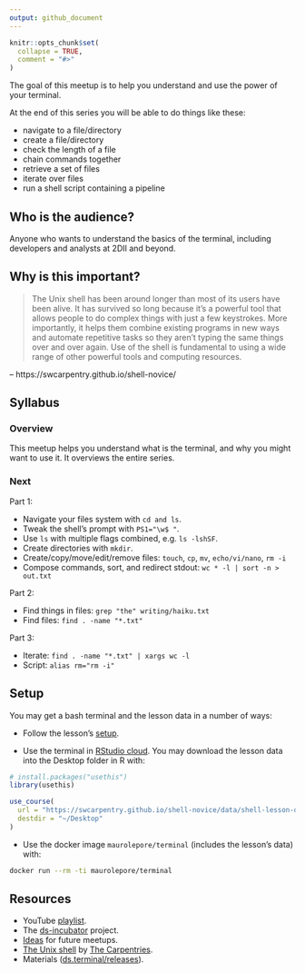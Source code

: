 ```yaml
---
output: github_document
---
```


```r
knitr::opts_chunk$set(
  collapse = TRUE,
  comment = "#>"
)
```

The goal of this meetup is to help you understand and use the power of your
terminal.

At the end of this series you will be able to do things like these:

* navigate to a file/directory
* create a file/directory
* check the length of a file
* chain commands together
* retrieve a set of files
* iterate over files
* run a shell script containing a pipeline

## Who is the audience?

Anyone who wants to understand the basics of the terminal, including developers
and analysts at 2DII and beyond.

## Why is this important?

> The Unix shell has been around longer than most of its users have been alive.
It has survived so long because it's a powerful tool that allows people to do
complex things with just a few keystrokes. More importantly, it helps them
combine existing programs in new ways and automate repetitive tasks so they
aren't typing the same things over and over again. Use of the shell is
fundamental to using a wide range of other powerful tools and computing
resources.

-- https://swcarpentry.github.io/shell-novice/

## Syllabus

### Overview

This meetup helps you understand what is the terminal, and why you might want
to use it. It overviews the entire series.

### Next

Part 1:

* Navigate your files system with `cd and ls`.
* Tweak the shell's prompt with `PS1="\w$ "`.
* Use `ls` with multiple flags combined, e.g. `ls -lshSF`.
* Create directories with `mkdir`.
* Create/copy/move/edit/remove files: `touch`, `cp`, `mv`, `echo/vi/nano`, `rm -i`
* Compose commands, sort, and redirect stdout: `wc * -l | sort -n > out.txt`

Part 2:

* Find things in files: `grep "the" writing/haiku.txt`
* Find files: `find . -name "*.txt"`

Part 3:

* Iterate: `find . -name "*.txt" | xargs wc -l`
* Script: `alias rm="rm -i"`

## Setup

You may get a bash terminal and the lesson data in a number of ways:

* Follow the lesson's [setup](https://swcarpentry.github.io/shell-novice/setup.html).

* Use the terminal in [RStudio cloud](https://rstudio.cloud/). You may download
the lesson data into the Desktop folder in R with:

```r
# install.packages("usethis")
library(usethis)

use_course(
  url = "https://swcarpentry.github.io/shell-novice/data/shell-lesson-data.zip", 
  destdir = "~/Desktop"
)
```

* Use the docker image `maurolepore/terminal` (includes the lesson's data) with:

```bash
docker run --rm -ti maurolepore/terminal
```

## Resources

* YouTube [playlist](https://bit.ly/ds-incubator-videos).
* The
[ds-incubator](https://github.com/2DegreesInvesting/ds-incubator#ds-incubator)
project.
* [Ideas](https://bit.ly/dsi-ideas) for future meetups.
* [The Unix shell](https://swcarpentry.github.io/shell-novice/) by [The Carpentries](https://carpentries.org/).
* Materials
([ds.terminal/releases](https://github.com/2DegreesInvesting/ds.terminal/releases)).
